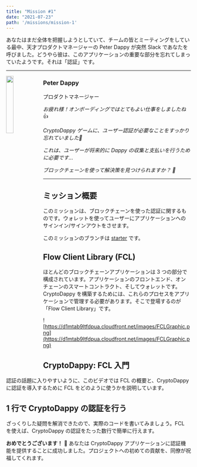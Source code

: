 ```yaml
---
title: "Mission #1"
date: "2021-07-23"
path: '/missions/mission-1'
---
```



あなたはまだ全体を把握しようとしていて、チームの皆とミーティングをしている最中、天才プロダクトマネージャーの Peter Dappy が突然 Slack であなたを呼びました。どうやら彼は、このアプリケーションの重要な部分を忘れてしまっていたようです。それは「認証」です。

---

<img src="https://d1mtab9ltfdpua.cloudfront.net/images/Dappy11.png" width="20%" style="float: left;" />


### Peter Dappy

プロダクトマネージャー

*お疲れ様！オンボーディングではとてもよい仕事をしましたね* 👍

*CryptoDappy ゲームに、ユーザー認証が必要なことをすっかり忘れていました🙈*

*これは、ユーザーが将来的に Dappy の収集と支払いを行うために必要です…*

*ブロックチェーンを使って解決策を見つけられますか？ 🙏* 

---

## ミッション概要

このミッションは、ブロックチェーンを使った認証に関するものです。ウォレットを使ってユーザーにアプリケーションへのサインイン/サインアウトをさせます。

このミッションのブランチは [starter](https://github.com/bebner/crypto-dappy/tree/starter) です。

## Flow Client Library (FCL)

ほとんどのブロックチェーンアプリケーションは 3 つの部分で構成されています。アプリケーションのフロントエンド、オンチェーンのスマートコントラクト、そしてウォレットです。CryptoDappy を構築するためには、これらのプロセスをアプリケーションで管理する必要があります。そこで登場するのが「Flow Client Library」です。

<YoutubeEmbed embedId="Li9BmEroyvs"/>

![https://d1mtab9ltfdpua.cloudfront.net/images/FCLGraphic.png](https://d1mtab9ltfdpua.cloudfront.net/images/FCLGraphic.png)

## CryptoDappy: FCL 入門

認証の話題に入りやすいように、このビデオでは FCL の概要と、CryptoDappy に認証を導入するために FCL をどのように使うかを説明しています。

<YoutubeEmbed embedId="1WOt52G9EEw"/>

## 1 行で CryptoDappy の認証を行う

ざっくりした疑問を解消できたので、実際のコードを書いてみましょう。FCL を使えば、CryptoDappy の認証をたった数行で簡単に行えます。

<YoutubeEmbed embedId="C4bW8Om78Nw"/>

**おめでとうございます！** 🎉 あなたは CryptoDappy アプリケーションに認証機能を提供することに成功しました。プロジェクトへの初めての貢献を、同僚が祝福してくれます。


